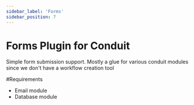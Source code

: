 ```yaml
---
sidebar_label: 'Forms'
sidebar_position: 7
---
```


# Forms Plugin for Conduit

Simple form submission support. Mostly a glue for various conduit modules
since we don't have a workflow creation tool

#Requirements

- Email module
- Database module
